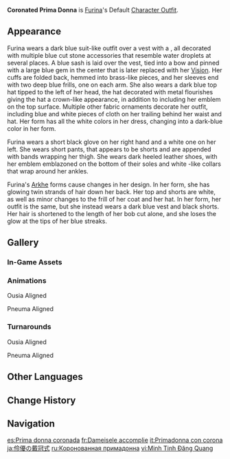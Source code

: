 {{Outfit Infobox
|id           = 208900
|image        = <gallery>
Character Furina Full Wish.png|Wish
Character Furina Game (Pneuma).png|In-Game (Pneuma)
Character Furina Game (Ousia).png|In-Game (Ousia)
</gallery>
|character    = Furina
|type         = Default
|description  = Furina's outfit. When the curtain rises, the star of the show is meant to shine bright on the stage, and even gorgeous costumes adorned with diamonds pale in comparison to her own dazzling brilliance.
|obtain       = Unlocked upon obtaining character
}}
'''Coronated Prima Donna''' is [[Furina]]'s Default [[Character Outfit]].

==Appearance==
<!-- Keep appearance section short and concise. Limit to 1-2 paragraphs (preferably 1 paragraph) with 3-4 sentences each. -->
Furina wears a dark blue suit-like outfit over a vest with a {{W|Jabot (neckwear)|jabot}}, all decorated with multiple blue cut stone accessories that resemble water droplets at several places. A blue sash is laid over the vest, tied into a bow and pinned with a large blue gem in the center that is later replaced with her {{Hydro}} [[Vision]]. Her cuffs are folded back, hemmed into brass-like pieces, and her sleeves end with two deep blue frills, one on each arm. She also wears a dark blue top hat tipped to the left of her head, the hat decorated with metal flourishes giving the hat a crown-like appearance, in addition to including her emblem on the top surface. Multiple other fabric ornaments decorate her outfit, including blue and white pieces of cloth on her trailing behind her waist and hat. Her {{Pneuma}} form has all the white colors in her dress, changing into a dark-blue color in her {{Ousia}} form. 

Furina wears a short black glove on her right hand and a white one on her left. She wears short pants, that appears to be shorts and are appended with bands wrapping her thigh. She wears dark heeled leather shoes, with her emblem emblazoned on the bottom of their soles and white {{W|Ruff (clothing)|ruff}}-like collars that wrap around her ankles.

Furina's [[Arkhe]] forms cause changes in her design. In her {{Pneuma}} form, she has glowing twin strands of hair down her back. Her top and shorts are white, as well as minor changes to the frill of her coat and her hat. In her {{Ousia}} form, her outfit is the same, but she instead wears a dark blue vest and black shorts. Her hair is shortened to the length of her bob cut alone, and she loses the glow at the tips of her blue streaks.

==Gallery==
===In-Game Assets===
{{Assets/Outfit|Coronated Prima Donna|nomain=1}}

===Animations===
;Ousia Aligned
{{Preview/CharacterAnimations|Furina Ousia}}

;Pneuma Aligned
{{Preview/CharacterAnimations|Furina Pneuma}}

===Turnarounds===
;Ousia Aligned
{{Turnarounds|Coronated Prima Donna Ousia}}

;Pneuma Aligned
{{Turnarounds|Coronated Prima Donna Pneuma}}

==Other Languages==
{{Other Languages
|en       = Coronated Prima Donna
|zhs      = 冠笄伶优
|zhs_rm   = Guànjī Língyōu
|zht      = 冠笄伶優
|zht_rm   = Guànjī Língyōu
|zh_tl    = Coronated Actor
|ja       = 伶優の戴冠式
|ja_rm    = Reiyuu no Taikanshiki
|ja_tl    = An Actor's Coronation
|ko       = 프리마돈나
|ko_rm    = 
|ko_tl    = Prima Donna
|es       = Prima donna coronada
|es_tl    = Coronated Prima Donna
|fr       = Dameisele accomplie
|fr_tl    = Accomplished Damsel
|fr_note  = {{Fr|Dameisele}} is Old French for {{Fr|damoiselle|damsel, noblewoman.}}
|ru       = Коронованная примадонна
|ru_tl    = Coronated Prima Donna
|th       = นักแสดงสวมมงกุฎ
|th_rm    = 
|th_tl    = 
|vi       = Minh Tinh Đăng Quang
|vi_tl    = Coronated Celebrity
|de       = Gekrönte Prima Donna
|de_tl    = Coronated Prima Donna
|id       = Coronated Prima Donna
|pt       = Dama Coroada
|pt_tl    = Coronated Dame
|tr       = Aktrisler Kraliçesi
|tr_tl    = Queen of Actresses
|it       = Primadonna con corona
|it_tl    = Prima Donna with Crown
}}

==Change History==
{{Change History|4.2}}

==Navigation==
{{Dressing Room Navbox|type=outfit}}

[[es:Prima donna coronada]]
[[fr:Dameisele accomplie]]
[[it:Primadonna con corona]]
[[ja:伶優の戴冠式]]
[[ru:Коронованная примадонна]]
[[vi:Minh Tinh Đăng Quang]]